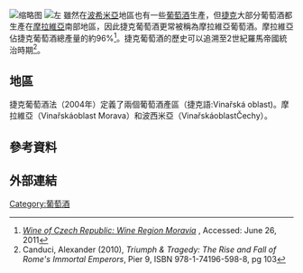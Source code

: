 [[File:South_Moravian_Region_CoA_CZ.svg|缩略图]]
[[File:Grapes_in_Pálava_region_(1).jpg|左]]
雖然在[[波希米亞|波希米亞]]地區也有一些[[葡萄酒|葡萄酒]]生產，但[[捷克|捷克]]大部分葡萄酒都生產在[[摩拉維亞|摩拉維亞]]南部地區，因此捷克葡萄酒更常被稱為摩拉維亞葡萄酒。摩拉維亞佔捷克葡萄酒總產量的約96%<ref>''[http://www.wineofczechrepublic.cz/2-1-wine-region-moravia-en.html Wine of Czech Republic: Wine Region Moravia] {{webarchive|url=https://web.archive.org/web/20110407182344/http://www.wineofczechrepublic.cz/2-1-wine-region-moravia-en.html |date=2011-04-07 }}'', Accessed: June 26, 2011</ref>。捷克葡萄酒的歷史可以追溯至2世紀羅馬帝國統治時期<ref>Canduci, Alexander (2010), ''Triumph & Tragedy: The Rise and Fall of Rome's Immortal Emperors'', Pier 9, ISBN 978-1-74196-598-8, pg 103</ref>。

== 地區 ==
捷克葡萄酒法（2004年）定義了兩個葡萄酒產區（捷克語:Vinařská oblast)。摩拉維亞（Vinařskáoblast Morava）和波西米亞（VinařskáoblastČechy）。

== 參考資料 ==
{{Reflist}}

== 外部連結 ==
{{commonscat|Wine in the Czech Republic}}

[[Category:葡萄酒|Category:葡萄酒]]